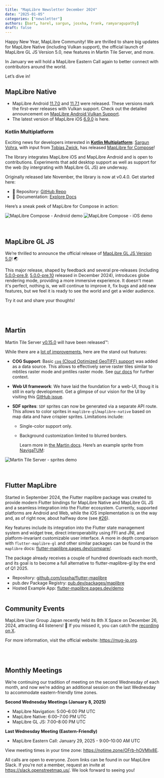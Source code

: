 ```yaml
---
title: "MapLibre Newsletter December 2024"
date: "2025-01-05"
categories: ["newsletter"]
authors: [bart, harel, sargun, josxha, frank, ramyaragupathy]
draft: false
---
```



Happy New Year, MapLibre Community! We are thrilled to share big updates for MapLibre Native (including Vulkan support), the official launch of MapLibre GL JS Version 5.0, new features in Martin Tile Server, and more.

In January we will hold a MapLibre Eastern Call again to better connect with contributors around the world.

Let’s dive in!

## MapLibre Native

- MapLibre Android [11.7.0](https://github.com/maplibre/maplibre-native/releases/tag/android-v11.7.0) and [11.7.1](https://github.com/maplibre/maplibre-native/releases/tag/android-v11.7.1) were released. These versions mark the first-ever releases with Vulkan support. Check out the detailed announcement on [MapLibre Android Vulkan Support](https://maplibre.org/news/2024-12-12-maplibre-android-vulkan/).
- The latest version of MapLibre iOS [6.9.0](https://github.com/maplibre/maplibre-native/releases/tag/ios-v6.9.0) is here.

### Kotlin Multiplatform

Exciting news for developers interested in [**Kotlin Multiplatform**](https://kotlinlang.org/docs/multiplatform.html): [Sargun Vohra](https://github.com/sargunv), with input from [Tobias Zwick](https://github.com/westnordost), has released [MapLibre for Compose](https://github.com/maplibre/maplibre-compose#maplibre-for-compose)!

The library integrates MapLibre iOS and MapLibre Android and is open to contributions. Experiments that add desktop support as well as support for the web (by intergrating with MapLibre GL JS) are underway.

Originally released late November, the library is now at v0.4.0. Get started here:

- 📂 Repository: [GitHub Repo](https://github.com/maplibre/maplibre-compose)
- 📖 Documentation: [Explore Docs](https://maplibre.org/maplibre-compose/)

Here’s a sneak peek of MapLibre for Compose in action:

<div
  style={{
    display: "flex",
    justifyContent: "center",
    alignItems: "center",
    gap: "20px",
  }}
>
  <Image
    src={maplibre_compose_android}
    style={{
      maxWidth: "200px",
      width: "100%",
      height: "auto",
      display: "inline-block",
    }}
    alt="MapLibre Compose - Android demo"
  />
  <Image
    src={maplibre_compose_ios}
    style={{
      maxWidth: "200px",
      width: "100%",
      height: "auto",
      display: "inline-block",
    }}
    alt="MapLibre Compose - iOS demo"
  />
</div>
<br></br>

## MapLibre GL JS

We’re thrilled to announce the official release of [MapLibre GL JS Version 5.0](https://github.com/maplibre/maplibre-gl-js/releases/tag/v5.0.0)! 🌏

This major release, shaped by feedback and several pre-releases (including [5.0.0-pre.9](https://github.com/maplibre/maplibre-gl-js/releases/tag/v5.0.0-pre.9), [5.0.0-pre.10](https://github.com/maplibre/maplibre-gl-js/releases/tag/v5.0.0-pre.10) released in December 2024), introduces globe rendering mode, providing a more immersive experience.
It doesn't mean it's perfect, nothing is, we will continue to improve it, fix bugs and add new features, but we feel it is ready to see the world and get a wider audience.

Try it out and share your thoughts!

<br></br>

## Martin

Martin Tile Server [v0.15.0](https://github.com/maplibre/martin/issues/1632) will have been released™:

While there are a [lot of improvements](https://github.com/maplibre/martin/releases/tag/v0.15.0), here are the stand out features:

- **COG Support**: Basic [`cog` (Cloud Optimized GeoTIFF) support](https://maplibre.org/martin/sources-cog-files.html) was added as a data source. This allows to effectively serve raster tiles similar to mbtiles raster mode and pmtiles raster mode. See [our docs](https://maplibre.org/martin/sources-cog-files.html) for further context.
- **Web UI framework**: We have laid the foundation for a web-UI, thoug it is still in early development. Get a glimpse of our vision for the UI by visiting this [GitHub issue](https://github.com/maplibre/martin/issues/1120).
- **SDF sprites**: `SDF` sprites can now be generated via a separate API route. This allows to color sprites in `maplibre-gl`/`maplibre-native` based on map data and have crispier sprites.
  Limitations include:

  - Single-color support only.
  - Background customization limited to blurred borders.

    Learn more in [the Martin docs](https://maplibre.org/martin/sources-sprites.html). Here’s an example sprite from [NavigaTUM](https://nav.tum.de):

<div style={{ display: "flex", justifyContent: "center" }}>
  <Image
    src={martin_sdf}
    style={{
      maxWidth: "600px",
      width: "100%",
      height: "auto",
      display: "inline-block",
    }}
    alt="Martin Tile Server - sprites demo"
  />
</div>
<br></br>

## Flutter MapLibre

Started in September 2024, the Flutter maplibre package was created to provide modern Flutter bindings for MapLibre Native and MapLibre GL JS and a seamless integration into the Flutter ecosystem. Currently, supported platforms are Android and Web, while the iOS implementation is on the way and, as of right now, about halfway done (see [#26](https://github.com/josxha/flutter-maplibre/issues/26)).

Key features include its integration into the Flutter state management system and widget tree, direct interoperability using FFI and JNI, and platform-invariant customizable user interface. A more in depth comparison with `flutter-maplibre-gl` and other similar packages can be found in the `maplibre` docs: [flutter-maplibre.pages.dev/compare/](https://flutter-maplibre.pages.dev/compare/).

The package already receives a couple of hundred downloads each month, and its goal is to become a full alternative to flutter-maplibre-gl by the end of Q1 2025.

- Repository: [github.com/josxha/flutter-maplibre](https://github.com/josxha/flutter-maplibre)
- pub.dev Package Registry: [pub.dev/packages/maplibre](https://pub.dev/packages/maplibre)
- Hosted Example App: [flutter-maplibre.pages.dev/demo](https://flutter-maplibre.pages.dev/demo/)
  <br></br>

## Community Events

MapLibre User Group Japan recently held its 8th X Space on December 26, 2024, attracting 44 listeners! 🎉 If you missed it, you can catch the [recording on X](https://x.com/i/spaces/1vOGwroapBmKB).

For more information, visit the official website: https://mug-jp.org.

<br></br>

## Monthly Meetings

We’re continuing our tradition of meeting on the second Wednesday of each month, and now we’re adding an additional session on the last Wednesday to accommodate eastern-friendly time zones.

**Second Wednesday Meetings (January 8, 2025)**

- MapLibre Navigation: 5:00–6:00 PM UTC
- MapLibre Native: 6:00–7:00 PM UTC
- MapLibre GL JS: 7:00–8:00 PM UTC

**Last Wednesday Meeting (Eastern-Friendly)**

- MapLibre Eastern Call: January 29, 2025 - 9:00–10:00 AM UTC

View meeting times in your time zone: https://notime.zone/OFrb-hOVMIx8E.

All calls are open to everyone. Zoom links can be found in our MapLibre Slack. If you’re not a member, request an invite at https://slack.openstreetmap.us/. We look forward to seeing you!
